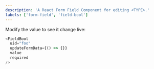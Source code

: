 ```yaml
---
description: 'A React Form Field Component for editing <TYPE>.'
labels: ['form-field', 'field-bool']
---
```




Modify the value to see it change live:
```js live
<FieldBool
  uid="foo"
  updateFormData={() => {}}
  value
  required
/>
```
